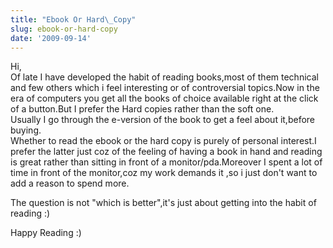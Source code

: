 ```yaml
---
title: "Ebook Or Hard\_Copy"
slug: ebook-or-hard-copy
date: '2009-09-14'
---
```

Hi,  
Of late I have developed the habit of reading books,most of them technical and few others which i feel interesting or of controversial topics.Now in the era of computers you get all the books of choice available right at the click of a button.But I prefer the Hard copies rather than the soft one.  
Usually I go through the e-version of the book to get a feel about it,before buying.  
Whether to read the ebook or the hard copy is purely of personal interest.I prefer the latter just coz of the feeling of having a book in hand and reading is great rather than sitting in front of a monitor/pda.Moreover I spent a lot of time in front of the monitor,coz my work demands it ,so i just don't want to add a reason to spend more.

The question is not "which is better",it's just about getting into the habit of reading :)

Happy Reading :)
